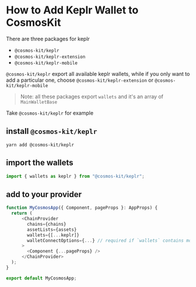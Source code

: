 # How to Add Keplr Wallet to CosmosKit

There are three packages for keplr

- `@cosmos-kit/keplr`
- `@cosmos-kit/keplr-extension`
- `@cosmos-kit/keplr-mobile`

`@cosmos-kit/keplr` export all available keplr wallets, while if you only want to add a particular one, choose `@cosmos-kit/keplr-extension` or `@cosmos-kit/keplr-mobile`

> Note: all these packages export `wallets` and it's an array of `MainWalletBase`

Take `@cosmos-kit/keplr` for example

## install `@cosmos-kit/keplr`

```
yarn add @cosmos-kit/keplr
```

## import the wallets

```js
import { wallets as keplr } from "@cosmos-kit/keplr";
```

## add to your provider

```js
function MyCosmosApp({ Component, pageProps }: AppProps) {
  return (
      <ChainProvider
        chains={chains}
        assetLists={assets}
        wallets={[...keplr]}
        walletConnectOptions={...} // required if `wallets` contains mobile wallets
      >
        <Component {...pageProps} />
      </ChainProvider>
  );
}

export default MyCosmosApp;
```
